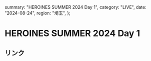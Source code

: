   summary: "HEROINES SUMMER 2024 Day 1",
  category: "LIVE",
  date: "2024-08-24",
  region: "埼玉",
};

# HEROINES SUMMER 2024 Day 1

## リンク
